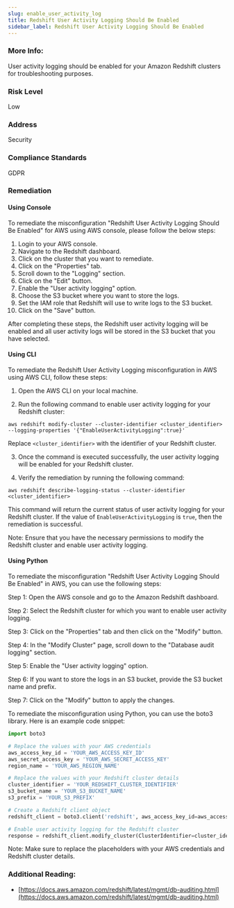 ```yaml
---
slug: enable_user_activity_log
title: Redshift User Activity Logging Should Be Enabled
sidebar_label: Redshift User Activity Logging Should Be Enabled
---
```


### More Info:

User activity logging should be enabled for your Amazon Redshift clusters for troubleshooting purposes.

### Risk Level

Low

### Address

Security

### Compliance Standards

GDPR

### Remediation

#### Using Console

To remediate the misconfiguration "Redshift User Activity Logging Should Be Enabled" for AWS using AWS console, please follow the below steps:

1. Login to your AWS console.
2. Navigate to the Redshift dashboard.
3. Click on the cluster that you want to remediate.
4. Click on the "Properties" tab.
5. Scroll down to the "Logging" section.
6. Click on the "Edit" button.
7. Enable the "User activity logging" option.
8. Choose the S3 bucket where you want to store the logs.
9. Set the IAM role that Redshift will use to write logs to the S3 bucket.
10. Click on the "Save" button.

After completing these steps, the Redshift user activity logging will be enabled and all user activity logs will be stored in the S3 bucket that you have selected.

#### Using CLI

To remediate the Redshift User Activity Logging misconfiguration in AWS using AWS CLI, follow these steps:

1. Open the AWS CLI on your local machine.

2. Run the following command to enable user activity logging for your Redshift cluster:

```
aws redshift modify-cluster --cluster-identifier <cluster_identifier> --logging-properties '{"EnableUserActivityLogging":true}'
```

Replace `<cluster_identifier>` with the identifier of your Redshift cluster.

3. Once the command is executed successfully, the user activity logging will be enabled for your Redshift cluster.

4. Verify the remediation by running the following command:

```
aws redshift describe-logging-status --cluster-identifier <cluster_identifier>
```

This command will return the current status of user activity logging for your Redshift cluster. If the value of `EnableUserActivityLogging` is `true`, then the remediation is successful.

Note: Ensure that you have the necessary permissions to modify the Redshift cluster and enable user activity logging.

#### Using Python

To remediate the misconfiguration "Redshift User Activity Logging Should Be Enabled" in AWS, you can use the following steps:

Step 1: Open the AWS console and go to the Amazon Redshift dashboard.

Step 2: Select the Redshift cluster for which you want to enable user activity logging.

Step 3: Click on the "Properties" tab and then click on the "Modify" button.

Step 4: In the "Modify Cluster" page, scroll down to the "Database audit logging" section.

Step 5: Enable the "User activity logging" option.

Step 6: If you want to store the logs in an S3 bucket, provide the S3 bucket name and prefix.

Step 7: Click on the "Modify" button to apply the changes.

To remediate the misconfiguration using Python, you can use the boto3 library. Here is an example code snippet:

```python
import boto3

# Replace the values with your AWS credentials
aws_access_key_id = 'YOUR_AWS_ACCESS_KEY_ID'
aws_secret_access_key = 'YOUR_AWS_SECRET_ACCESS_KEY'
region_name = 'YOUR_AWS_REGION_NAME'

# Replace the values with your Redshift cluster details
cluster_identifier = 'YOUR_REDSHIFT_CLUSTER_IDENTIFIER'
s3_bucket_name = 'YOUR_S3_BUCKET_NAME'
s3_prefix = 'YOUR_S3_PREFIX'

# Create a Redshift client object
redshift_client = boto3.client('redshift', aws_access_key_id=aws_access_key_id, aws_secret_access_key=aws_secret_access_key, region_name=region_name)

# Enable user activity logging for the Redshift cluster
response = redshift_client.modify_cluster(ClusterIdentifier=cluster_identifier, LoggingProperties={'EnableUserActivityLogging': True, 'AuditLogDestination': f's3://{s3_bucket_name}/{s3_prefix}/'})
```

Note: Make sure to replace the placeholders with your AWS credentials and Redshift cluster details.

### Additional Reading:

- [https://docs.aws.amazon.com/redshift/latest/mgmt/db-auditing.html](https://docs.aws.amazon.com/redshift/latest/mgmt/db-auditing.html) 

